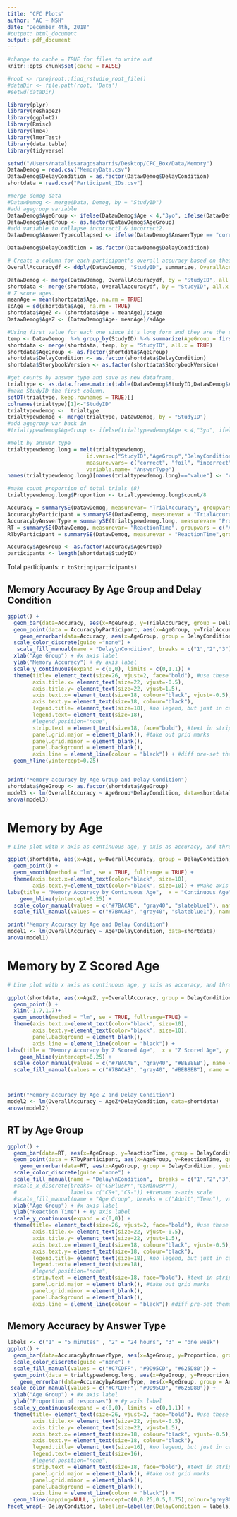 ```yaml
---
title: "CFC Plots"
author: "AC + NSH"
date: "December 4th, 2018"
#output: html_document
output: pdf_document
---
```


```r
#change to cache = TRUE for files to write out
knitr::opts_chunk$set(cache = FALSE)
```

```r
#root <- rprojroot::find_rstudio_root_file()
#dataDir <- file.path(root, 'Data')
#setwd(dataDir)
```

``` r
library(plyr)
library(reshape2)
library(ggplot2)
library(Rmisc)
library(lme4)
library(lmerTest)
library(data.table)
library(tidyverse)
```

``` r
setwd("/Users/nataliesaragosaharris/Desktop/CFC_Box/Data/Memory")
DatawDemog = read.csv("MemoryData.csv")
DatawDemog$DelayCondition = as.factor(DatawDemog$DelayCondition)
shortdata = read.csv("Participant_IDs.csv")

```

```r
#merge demog data
#DatawDemog <- merge(Data, Demog, by = "StudyID")
#add agegroup variable
DatawDemog$AgeGroup <- ifelse(DatawDemog$Age < 4,"3yo", ifelse(DatawDemog$Age >= 5, "5yo", "4yo"))
DatawDemog$AgeGroup <- as.factor(DatawDemog$AgeGroup)
#add variable to collapse incorrect1 & incorrect2.
DatawDemog$AnswerTypecollapsed <- ifelse(DatawDemog$AnswerType == "correct","correct", ifelse(DatawDemog$AnswerType == "foil", "foil", "incorrect"))

DatawDemog$DelayCondition = as.factor(DatawDemog$DelayCondition)

# Create a column for each participant's overall accuracy based on their trial accuracy.
OverallAccuracydf <- ddply(DatawDemog, "StudyID", summarize, OverallAccuracy = mean(TrialAccuracy , na.rm = TRUE))

DatawDemog <- merge(DatawDemog, OverallAccuracydf, by = "StudyID", all.x = TRUE)
shortdata <- merge(shortdata, OverallAccuracydf, by = "StudyID", all.x = TRUE)
# Z score ages.
meanAge = mean(shortdata$Age, na.rm = TRUE)
sdAge = sd(shortdata$Age, na.rm = TRUE)
shortdata$AgeZ <- (shortdata$Age - meanAge)/sdAge
DatawDemog$AgeZ <- (DatawDemog$Age- meanAge)/sdAge

#Using first value for each one since it's long form and they are the same values eight times.
temp <- DatawDemog  %>% group_by(StudyID) %>% summarize(AgeGroup = first(AgeGroup))
shortdata <- merge(shortdata, temp, by = "StudyID", all.x = TRUE)
shortdata$AgeGroup <- as.factor(shortdata$AgeGroup)
shortdata$DelayCondition <- as.factor(shortdata$DelayCondition)
shortdata$StorybookVersion <- as.factor(shortdata$StorybookVersion)

#get counts by answer type and save as new dataframe.
trialtype <- as.data.frame.matrix(table(DatawDemog$StudyID,DatawDemog$AnswerTypecollapsed))
#make StudyID the first column.
setDT(trialtype, keep.rownames = TRUE)[]
colnames(trialtype)[1]<-"StudyID"
trialtypewdemog <-  trialtype
trialtypewdemog <- merge(trialtype, DatawDemog, by = "StudyID")
#add agegroup var back in
#trialtypewdemog$AgeGroup <- ifelse(trialtypewdemog$Age < 4,"3yo", ifelse(trialtypewdemog$Age >= 5, "5yo", "4yo"))
```

```r
#melt by answer type
trialtypewdemog.long = melt(trialtypewdemog,
                         id.vars=c("StudyID","AgeGroup","DelayCondition"),
                         measure.vars= c("correct", "foil", "incorrect"),
                         variable.name= "AnswerType")
names(trialtypewdemog.long)[names(trialtypewdemog.long)=="value"] <- "count"

#make count proportion of total trials (8)
trialtypewdemog.long$Proportion <- trialtypewdemog.long$count/8
```


``` r
Accuracy = summarySE(DatawDemog, measurevar= "TrialAccuracy", groupvars = c("AgeGroup", "DelayCondition"))
AccuracybyParticipant = summarySE(DatawDemog, measurevar = "TrialAccuracy",groupvars = c("StudyID", "AgeGroup", "DelayCondition"))
AccuracybyAnswerType = summarySE(trialtypewdemog.long, measurevar= "Proportion", groupvars = c("AnswerType","AgeGroup", "DelayCondition"))
RT = summarySE(DatawDemog, measurevar= "ReactionTime", groupvars = c("AgeGroup", "DelayCondition"))
RTbyParticipant = summarySE(DatawDemog, measurevar = "ReactionTime",groupvars = c("StudyID", "AgeGroup", "DelayCondition"))

Accuracy$AgeGroup <- as.factor(Accuracy$AgeGroup)
participants <- length(shortdata$StudyID)

```

Total participants:
`r toString(participants)`

## Memory Accuracy By Age Group and Delay Condition

```r

ggplot() +
  geom_bar(data=Accuracy, aes(x=AgeGroup, y=TrialAccuracy, group = DelayCondition, fill = DelayCondition), stat = "identity", position = position_dodge(), width =0.7) +
  geom_point(data = AccuracybyParticipant, aes(x=AgeGroup, y=TrialAccuracy, group = DelayCondition, colour=StudyID), alpha=0.4, size = 1.5, position = position_jitterdodge(jitter.width= 10, jitter.height=0.01,dodge.width=0.7)) +
    geom_errorbar(data=Accuracy, aes(x=AgeGroup, group = DelayCondition, ymin=TrialAccuracy-se, ymax=TrialAccuracy+se),position = position_dodge(.7),width =.1)+
  scale_color_discrete(guide ="none") +
   scale_fill_manual(name = "Delay\nCondition", breaks = c("1","2","3"), labels = c("5 minutes", "24 hours", "one week"), values = c("#7BACAB", "gray40", "#BEB8EB")) +
  xlab("Age Group") + #x axis label
  ylab("Memory Accuracy") + #y axis label
  scale_y_continuous(expand = c(0,0), limits = c(0,1.1)) +
  theme(title= element_text(size=26, vjust=2, face="bold"), #use these settings for titles unless otherwise specified
        axis.title.x= element_text(size=22, vjust=-0.5),
        axis.title.y= element_text(size=22, vjust=1.5),
        axis.text.x= element_text(size=18, colour="black", vjust=-0.5),
        axis.text.y= element_text(size=18, colour="black"),
        legend.title= element_text(size=18), #no legend, but just in case you need one
        legend.text= element_text(size=18),
        #legend.position="none",
        strip.text = element_text(size=18, face="bold"), #text in strip headings
        panel.grid.major = element_blank(), #take out grid marks
        panel.grid.minor = element_blank(),
        panel.background = element_blank(), 
        axis.line = element_line(colour = "black")) + #diff pre-set themes available, or create your own 
  geom_hline(yintercept=0.25)


print("Memory accuracy by Age Group and Delay Condition")
shortdata$AgeGroup <- as.factor(shortdata$AgeGroup)
model3 <- lm(OverallAccuracy ~ AgeGroup*DelayCondition, data=shortdata)
anova(model3)
```

# Memory by Age

```r
# Line plot with x axis as continuous age, y axis as accuracy, and three colored lines grouped by delay condition.

ggplot(shortdata, aes(x=Age, y=OverallAccuracy, group = DelayCondition, fill = DelayCondition, color = DelayCondition)) + 
  geom_point() + 
  geom_smooth(method = "lm", se = TRUE, fullrange = TRUE) +
  theme(axis.text.x=element_text(color="black", size=10),
        axis.text.y=element_text(color="black", size=10)) + #Make axis numbers bigger.
labs(title = "Memory Accuracy by Continuous Age",  x = "Continuous Age", y = "Overall Memory Accuracy") +
    geom_hline(yintercept=0.25) +
  scale_color_manual(values = c("#7BACAB", "gray40", "slateblue1"), name = "Group", labels = c("5 minutes", "24 hours", "One week")) + 
  scale_fill_manual(values = c("#7BACAB", "gray40", "slateblue1"), name = "Group")

print("Memory Accuracy by Age and Delay Condition")
model1 <- lm(OverallAccuracy ~ Age*DelayCondition, data=shortdata)
anova(model1)

```

# Memory by Z Scored Age
```r

# Line plot with x axis as continuous age, y axis as accuracy, and three colored lines grouped by delay condition.

ggplot(shortdata, aes(x=AgeZ, y=OverallAccuracy, group = DelayCondition, fill = DelayCondition, color = DelayCondition)) + 
  geom_point() + 
  xlim(-1.7,1.7)+
  geom_smooth(method = "lm", se = TRUE, fullrange=TRUE) +
  theme(axis.text.x=element_text(color="black", size=10),
        axis.text.y=element_text(color="black", size=10),
        panel.background = element_blank(),
        axis.line = element_line(colour = "black")) +
labs(title = "Memory Accuracy by Z Scored Age",  x = "Z Scored Age", y = "Overall Memory Accuracy") +
    geom_hline(yintercept=0.25) +
  scale_color_manual(values = c("#7BACAB", "gray40", "#BEB8EB"), name = "Group", labels = c("5 minutes", "24 hours", "One week")) + 
  scale_fill_manual(values = c("#7BACAB", "gray40", "#BEB8EB"), name = "Group")



print("Memory accuracy by Age Z and Delay Condition")
model2 <- lm(OverallAccuracy ~ AgeZ*DelayCondition, data=shortdata)
anova(model2)
```

## RT by Age Group

```r
ggplot() +
  geom_bar(data=RT, aes(x=AgeGroup, y=ReactionTime, group = DelayCondition, fill = DelayCondition), stat = "identity", position = position_dodge(), width =0.7) +
  geom_point(data = RTbyParticipant, aes(x=AgeGroup, y=ReactionTime, group = DelayCondition, colour=StudyID), alpha=0.4, size = 3, position = position_jitterdodge(jitter.width= 1,dodge.width=.6)) +
    geom_errorbar(data=RT, aes(x=AgeGroup, group = DelayCondition, ymin=ReactionTime-se, ymax=ReactionTime+se),position = position_dodge(.7),width =.1)+
  scale_color_discrete(guide ="none") +
  scale_fill_manual(name = "Delay\nCondition",  breaks = c("1","2","3"), labels = c("5 minutes", "24 hours", "one week"), values = c("#7BACAB", "gray40", "slateblue1")) +
  #scale_x_discrete(breaks= c("CSPlusPr","CSMinusPr"),
  #                 labels= c("CS+","CS-")) +#rename x-axis scale
  #scale_fill_manual(name = "Age Group", breaks = c("Adult","Teen"), values = c("grey45","grey")) +
  xlab("Age Group") + #x axis label
  ylab("Reaction Time") + #y axis label
  scale_y_continuous(expand = c(0,0)) +
  theme(title= element_text(size=26, vjust=2, face="bold"), #use these settings for titles unless otherwise specified
        axis.title.x= element_text(size=22, vjust=-0.5),
        axis.title.y= element_text(size=22, vjust=1.5),
        axis.text.x= element_text(size=18, colour="black", vjust=-0.5),
        axis.text.y= element_text(size=18, colour="black"),
        legend.title= element_text(size=18), #no legend, but just in case you need one
        legend.text= element_text(size=18),
        #legend.position="none",
        strip.text = element_text(size=18, face="bold"), #text in strip headings
        panel.grid.major = element_blank(), #take out grid marks
        panel.grid.minor = element_blank(),
        panel.background = element_blank(), 
        axis.line = element_line(colour = "black")) #diff pre-set themes available, or create your own 
```

## Memory Accuracy by Answer Type

```r
labels <- c("1" = "5 minutes" , "2" = "24 hours", "3" = "one week")
ggplot() +
  geom_bar(data=AccuracybyAnswerType, aes(x=AgeGroup, y=Proportion, group =AnswerType, fill = AnswerType), alpha=0.9,stat = "identity", position = position_dodge(), width =0.7) +
  scale_color_discrete(guide ="none") +
  scale_fill_manual(values = c("#C7CDFF", "#9D95CD", "#625D80")) +
  geom_point(data = trialtypewdemog.long, aes(x=AgeGroup, y=Proportion, group=AnswerType, fill = AnswerType), colour="mediumpurple4", pch=21, alpha=0.7, size = 2, position = position_jitterdodge(jitter.width= 0.5, jitter.height=0.03,dodge.width=.7)) +
    geom_errorbar(data=AccuracybyAnswerType, aes(x=AgeGroup, group = AnswerType, ymin=Proportion-se, ymax=Proportion+se),position = position_dodge(.7),width =.1)+
 scale_color_manual(values = c("#C7CDFF", "#9D95CD", "#625D80")) +
  xlab("Age Group") + #x axis label
  ylab("Proportion of responses") + #y axis label
  scale_y_continuous(expand = c(0,0), limits = c(0,1.1)) +
  theme(title= element_text(size=26, vjust=2, face="bold"), #use these settings for titles unless otherwise specified
        axis.title.x= element_text(size=22, vjust=-0.5),
        axis.title.y= element_text(size=22, vjust=1.5),
        axis.text.x= element_text(size=18, colour="black", vjust=-0.5),
        axis.text.y= element_text(size=18, colour="black"),
        legend.title= element_text(size=16), #no legend, but just in case you need one
        legend.text= element_text(size=16),
        #legend.position="none",
        strip.text = element_text(size=18, face="bold"), #text in strip headings
        panel.grid.major = element_blank(), #take out grid marks
        panel.grid.minor = element_blank(),
        panel.background = element_blank(), 
        axis.line = element_line(colour = "black")) +
  geom_hline(mapping=NULL, yintercept=c(0,0.25,0.5,0.75),colour='grey80') +
facet_wrap(~ DelayCondition, labeller=labeller(DelayCondition = labels))
```

<!-- ## Frequency of answer choices -->

<!-- ```{r plotHist, echo=FALSE} -->
<!-- ggplot(data = DatawDemog, aes(x=Answer)) + -->
<!--   geom_bar() + -->
<!--   xlab("Place Chosen") + #x axis label -->
<!--   theme(title= element_text(size=26, vjust=2, face="bold"), #use these settings for titles unless otherwise specified -->
<!--         axis.title.x= element_text(size=22, vjust=-0.5), -->
<!--         axis.title.y= element_text(size=22, vjust=1.5), -->
<!--         axis.text.x= element_text(size=16, colour="black",vjust=0.6, angle=90), -->
<!--         axis.text.y= element_text(size=18, colour="black"), -->
<!--         legend.title= element_text(size=16), #no legend, but just in case you need one -->
<!--         legend.text= element_text(size=16), -->
<!--         #legend.position="none", -->
<!--         strip.text = element_text(size=18, face="bold"), #text in strip headings -->
<!--         panel.grid.major = element_blank(), #take out grid marks -->
<!--         panel.grid.minor = element_blank(), -->
<!--         panel.background = element_blank(),  -->
<!--         axis.line = element_line(colour = "black")) + -->
<!--   facet_wrap( ~ AnswerTypecollapsed, ncol=2) -->
<!-- ``` -->


